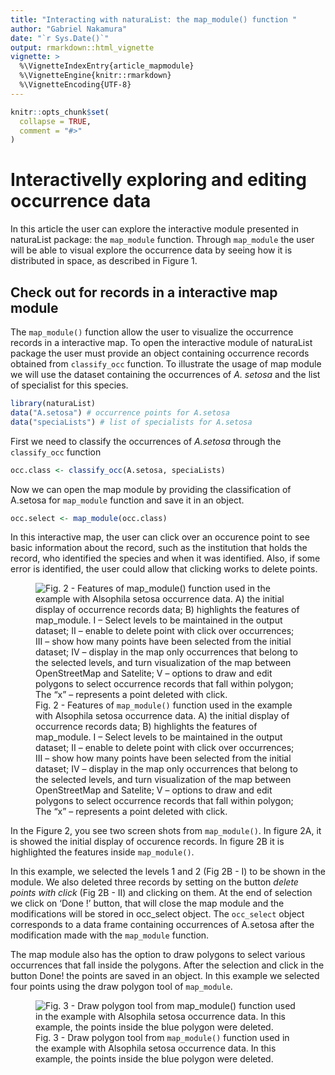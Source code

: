 ```yaml
---
title: "Interacting with naturaList: the map_module() function "
author: "Gabriel Nakamura"
date: "`r Sys.Date()`"
output: rmarkdown::html_vignette
vignette: >
  %\VignetteIndexEntry{article_mapmodule}
  %\VignetteEngine{knitr::rmarkdown}
  %\VignetteEncoding{UTF-8}
---
```


```r
knitr::opts_chunk$set(
  collapse = TRUE,
  comment = "#>"
)
```

# Interactivelly exploring and editing occurrence data

In this article the user can explore the interactive module presented in naturaList package: the `map_module` function. Through `map_module` the user will be able to visual explore the occurrence data by seeing how it is distributed in space, as described in Figure 1.

## Check out for records in a interactive map module

The `map_module()` function allow the user to visualize the occurrence records in a interactive map. To open the interactive module of naturaList package the user must provide an object containing occurrence records obtained from `classify_occ` function. To illustrate the usage of map module we will use the dataset containing the occurrences of *A. setosa* and the list of specialist for this species.

```r

library(naturaList)
data("A.setosa") # occurrence points for A.setosa
data("speciaLists") # list of specialists for A.setosa


```

First we need to classify the occurrences of *A.setosa* through the `classify_occ` function

```r

occ.class <- classify_occ(A.setosa, speciaLists)

```

Now we can open the map module by providing the classification of A.setosa for `map_module` function and save it in an object.

```r

occ.select <- map_module(occ.class)

```

In this interactive map, the user can click over an occurence point to see basic information about the record, such as the institution that holds the record, who identified the species and when it was identified. Also, if some error is identified, the user could allow that clicking works to delete points.

![Fig. 2 - Features of `map_module()` function used in the example with Alsophila setosa occurrence data. A) the initial display of occurrence records data; B) highlights the features of map\_module. I -- Select levels to be maintained in the output dataset; II -- enable to delete point with click over occurrences; III -- show how many points have been selected from the initial dataset; IV -- display in the map only occurrences that belong to the selected levels, and turn visualization of the map between OpenStreetMap and Satelite; V -- options to draw and edit polygons to select occurrence records that fall within polygon; The "x" -- represents a point deleted with click.](../vignettes/fig_map_module.png)

In the Figure 2, you see two screen shots from `map_module()`. In figure 2A, it is showed the initial display of occurence records. In figure 2B it is highlighted the features inside `map_module()`.

In this example, we selected the levels 1 and 2 (Fig 2B - I) to be shown in the module. We also deleted three records by setting on the button *delete points with click* (Fig 2B - II) and clicking on them. At the end of selection we click on 'Done !' button, that will close the map module and the modifications will be stored in occ\_select object. The `occ_select` object corresponds to a data frame containing occurrences of A.setosa after the modification made with the `map_module` function.

The map module also has the option to draw polygons to select various occurrences that fall inside the polygons. After the selection and click in the button Done! the points are saved in an object. In this example we selected four points using the draw polygon tool of `map_module`.

![Fig. 3 - Draw polygon tool from `map_module()` function used in the example with Alsophila setosa occurrence data. In this example, the points inside the blue polygon were deleted.](../vignettes/draw_polygon.png)
